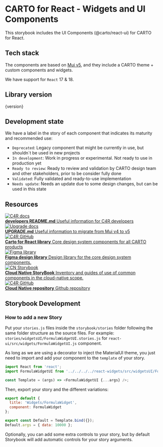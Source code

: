
<Meta title='Introduction' />

# CARTO for React - Widgets and UI Components

This storybook includes the UI Components (@carto/react-ui) for CARTO for React.

## Tech stack

The components are based on [Mui v5](https://mui.com/), and they include a CARTO theme + custom components and widgets.

We have support for `React` 17 & 18.

## Library version

<p className='text-tag'>{version}</p>

## Development state

We have a label in the story of each component that indicates its maturity and recommended use:

- `Deprecated`: Legacy component that might be currently in use, but shouldn`t be used in new projects
- `In development`: Work in progress or experimental. Not ready to use in production yet
- `Ready to review`: Ready to review and validation by CARTO design team and other stakeholders, prior to be consider fully done
- `Validated`: Fully validated and ready-to-use implementation
- `Needs update`: Needs an update due to some design changes, but can be used in this state

## Resources

<div className='link-list'>
  <a
    className='link-item'
    href='https://github.com/CartoDB/carto-react/blob/master/DEVELOPERS.md'
    target='_blank'
  >
    <img src={Doc} alt='C4R docs' />
    <div>
      <strong>developers README.md</strong>
      Useful information for C4R developers
    </div>
  </a>
  <a
    className='link-item'
    href='https://github.com/CartoDB/carto-react/blob/master/UPGRADE.md'
    target='_blank'
  >
    <img src={Doc} alt='Upgrade docs' />
    <div>
      <strong>UPGRADE.md</strong>
      Useful information to migrate from Mui v4 to v5
    </div>
  </a>
  <a className='link-item' href='https://github.com/CartoDB/carto-react' target='_blank'>
    <img src={Github} alt='C4R GitHub' />
    <div>
      <strong>Carto for React library</strong>
      Core design system components for all CARTO products
    </div>
  </a>
  <a
    className='link-item'
    href='https://www.figma.com/file/nmaoLeo69xBJCHm9nc6lEV/C4R-Components-2.0-beta.3'
    target='_blank'
  >
    <img src={Figma} alt='Figma library' />
    <div>
      <strong>Figma design library</strong>
      Design library for the core design system components.
    </div>
  </a>
  <a
    className='link-item'
    href='https://cloud-native-storybook-carto-carto-frontend.vercel.app/'
    target='_blank'
  >
    <img src={Storybook} alt='CN Storybook' />
    <div>
      <strong>Cloud Native StoryBook</strong>
      Inventory and guides of use of common components in the cloud-native scope.
    </div>
  </a>
  <a className='link-item' href='https://github.com/CartoDB/cloud-native' target='_blank'>
    <img src={Github} alt='C4R GitHub' />
    <div>
      <strong>Cloud Native repository</strong>
      Github repository
    </div>
  </a>
</div>

## Storybook Development

### How to add a new Story

Put your `stories.js` files inside the `storybook/stories` folder following the same folder structure as the source files. For example:
`stories/widgetsUI/FormulaWidgetUI.stories.js` for `react-ui/src/widgets/FormulaWidgetUI.js` component.

As long as we are using a decorator to inject the MaterialUI theme, you just need to import and add your component to the `template` of your story.

```js
import React from 'react';
import FormulaWidgetUI from '../../../../react-widgets/src/widgetsUI/FormulaWidgetUI';

const Template = (args) => <FormulaWidgetUI {...args} />;
```

Then, export your story and the different variations:

```js
export default {
  title: 'Widgets/FormulaWidget',
  component: FormulaWidget
};

export const Default = Template.bind({});
Default.args = { data: 10000 };
```

Optionally, you can add some extra controls to your story, but by default Storybook will add automatic controls for your story arguments.
